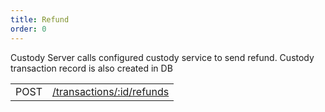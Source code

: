 ```yaml
---
title: Refund
order: 0
---
```



Custody Server calls configured custody service to send refund. Custody transaction record is also created in DB

<EndpointsTable title="Endpoints">

| | |
| --- | --------------------- |
| POST | [/transactions/:id/refunds](../send-refund.api.mdx) |


</EndpointsTable>
